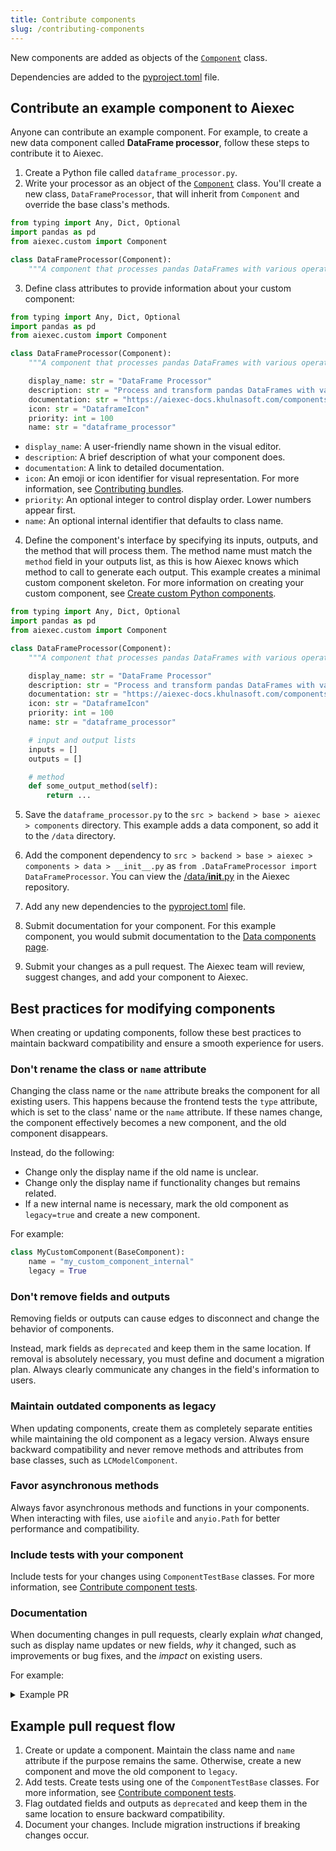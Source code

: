 ```yaml
---
title: Contribute components
slug: /contributing-components
---
```



New components are added as objects of the [`Component`](https://github.com/khulnasoft/aiexec/blob/main/src/backend/base/aiexec/custom/custom_component/component.py) class.

Dependencies are added to the [pyproject.toml](https://github.com/khulnasoft/aiexec/blob/main/pyproject.toml#L148) file.

## Contribute an example component to Aiexec

Anyone can contribute an example component. For example, to create a new data component called **DataFrame processor**, follow these steps to contribute it to Aiexec.

1. Create a Python file called `dataframe_processor.py`.
2. Write your processor as an object of the [`Component`](https://github.com/khulnasoft/aiexec/blob/main/src/backend/base/aiexec/custom/custom_component/component.py) class. You'll create a new class, `DataFrameProcessor`, that will inherit from `Component` and override the base class's methods.

```python
from typing import Any, Dict, Optional
import pandas as pd
from aiexec.custom import Component

class DataFrameProcessor(Component):
    """A component that processes pandas DataFrames with various operations."""
```

3. Define class attributes to provide information about your custom component:
```python
from typing import Any, Dict, Optional
import pandas as pd
from aiexec.custom import Component

class DataFrameProcessor(Component):
    """A component that processes pandas DataFrames with various operations."""

    display_name: str = "DataFrame Processor"
    description: str = "Process and transform pandas DataFrames with various operations like filtering, sorting, and aggregation."
    documentation: str = "https://aiexec-docs.khulnasoft.com/components-dataframe-processor"
    icon: str = "DataframeIcon"
    priority: int = 100
    name: str = "dataframe_processor"
```

   * `display_name`: A user-friendly name shown in the visual editor.
   * `description`: A brief description of what your component does.
   * `documentation`: A link to detailed documentation.
   * `icon`: An emoji or icon identifier for visual representation.
    For more information, see [Contributing bundles](/contributing-bundles#add-the-bundle-to-the-frontend-folder).
   * `priority`: An optional integer to control display order. Lower numbers appear first.
   * `name`: An optional internal identifier that defaults to class name.

4. Define the component's interface by specifying its inputs, outputs, and the method that will process them. The method name must match the `method` field in your outputs list, as this is how Aiexec knows which method to call to generate each output.
This example creates a minimal custom component skeleton.
For more information on creating your custom component, see [Create custom Python components](/components-custom-components).
```python
from typing import Any, Dict, Optional
import pandas as pd
from aiexec.custom import Component

class DataFrameProcessor(Component):
    """A component that processes pandas DataFrames with various operations."""

    display_name: str = "DataFrame Processor"
    description: str = "Process and transform pandas DataFrames with various operations like filtering, sorting, and aggregation."
    documentation: str = "https://aiexec-docs.khulnasoft.com/components-dataframe-processor"
    icon: str = "DataframeIcon"
    priority: int = 100
    name: str = "dataframe_processor"

    # input and output lists
    inputs = []
    outputs = []

    # method
    def some_output_method(self):
        return ...
```

5. Save the `dataframe_processor.py` to the `src > backend > base > aiexec > components` directory.
This example adds a data component, so add it to the `/data` directory.

6. Add the component dependency to `src > backend > base > aiexec > components > data > __init__.py` as `from .DataFrameProcessor import DataFrameProcessor`.
You can view the [/data/__init__.py](https://github.com/khulnasoft/aiexec/blob/dev/src/backend/base/aiexec/components/data/__init__.py) in the Aiexec repository.

7. Add any new dependencies to the [pyproject.toml](https://github.com/khulnasoft/aiexec/blob/main/pyproject.toml#L20) file.

8. Submit documentation for your component. For this example component, you would submit documentation to the [Data components page](https://github.com/khulnasoft/aiexec/blob/main/docs/docs/Components/components-data.mdx).

9. Submit your changes as a pull request. The Aiexec team will review, suggest changes, and add your component to Aiexec.

## Best practices for modifying components

When creating or updating components, follow these best practices to maintain backward compatibility and ensure a smooth experience for users.

### Don't rename the class or `name` attribute

Changing the class name or the `name` attribute breaks the component for all existing users. This happens because the frontend tests the `type` attribute, which is set to the class' name or the `name` attribute. If these names change, the component effectively becomes a new component, and the old component disappears.

Instead, do the following:
* Change only the display name if the old name is unclear.
* Change only the display name if functionality changes but remains related.
* If a new internal name is necessary, mark the old component as `legacy=true` and create a new component.

For example:
```python
class MyCustomComponent(BaseComponent):
    name = "my_custom_component_internal"
    legacy = True
```

### Don't remove fields and outputs

Removing fields or outputs can cause edges to disconnect and change the behavior of components.

Instead, mark fields as `deprecated` and keep them in the same location. If removal is absolutely necessary, you must define and document a migration plan. Always clearly communicate any changes in the field's information to users.

### Maintain outdated components as legacy

When updating components, create them as completely separate entities while maintaining the old component as a legacy version. Always ensure backward compatibility and never remove methods and attributes from base classes, such as `LCModelComponent`.

### Favor asynchronous methods

Always favor asynchronous methods and functions in your components. When interacting with files, use `aiofile` and `anyio.Path` for better performance and compatibility.

### Include tests with your component

Include tests for your changes using `ComponentTestBase` classes. For more information, see [Contribute component tests](/contributing-component-tests).

### Documentation

When documenting changes in pull requests, clearly explain *what* changed, such as display name updates or new fields, *why* it changed, such as improvements or bug fixes, and the *impact* on existing users.

For example:

<details>
<summary>Example PR</summary>

```markdown
# Pull request with changes to Notify component

This pull request updates the Notify component.

## What changed
- Added new `timeout` field to control how long the component waits for a response.
- Renamed `message` field to `notification_text` for clarity.
- Added support for async operations.
- Deprecated the `retry_count` field in favor of `max_retries`.

## Why it changed
- `timeout` field addresses user requests for better control over wait times.
- `message` to `notification_text` change makes the field's purpose clearer.
- Async support improves performance in complex flows.
- `retry_count` to `max_retries` aligns with common retry pattern terminology.

## Impact on users
- New `timeout` field is optional (defaults to 30 seconds).
- Users will see a deprecation warning for `retry_count`.
  - Migration: Replace `retry_count` with `max_retries` in existing flows.
  - Both fields will work until version 2.0.
- No action needed for async support - it's backward compatible.
```

</details>

## Example pull request flow

1. Create or update a component.
Maintain the class name and `name` attribute if the purpose remains the same.
Otherwise, create a new component and move the old component to `legacy`.
2. Add tests.
Create tests using one of the `ComponentTestBase` classes.
For more information, see [Contribute component tests](/contributing-component-tests).
3. Flag outdated fields and outputs as `deprecated` and keep them in the same location to ensure backward compatibility.
4. Document your changes.
Include migration instructions if breaking changes occur.